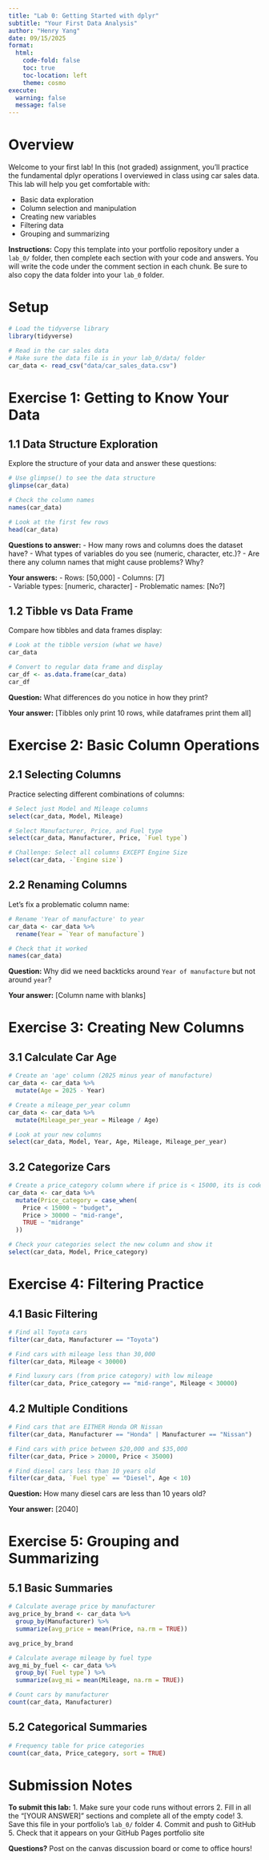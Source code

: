 ```yaml
---
title: "Lab 0: Getting Started with dplyr"
subtitle: "Your First Data Analysis"
author: "Henry Yang"
date: 09/15/2025
format: 
  html:
    code-fold: false
    toc: true
    toc-location: left
    theme: cosmo
execute:
  warning: false
  message: false
---
```


# Overview

Welcome to your first lab! In this (not graded) assignment, you'll practice the fundamental dplyr operations I overviewed in class using car sales data. This lab will help you get comfortable with:

- Basic data exploration
- Column selection and manipulation  
- Creating new variables
- Filtering data
- Grouping and summarizing

**Instructions:** Copy this template into your portfolio repository under a `lab_0/` folder, then complete each section with your code and answers. You will write the code under the comment section in each chunk.
Be sure to also copy the data folder into your `lab_0` folder.

# Setup

```r
# Load the tidyverse library
library(tidyverse)

# Read in the car sales data
# Make sure the data file is in your lab_0/data/ folder
car_data <- read_csv("data/car_sales_data.csv")
```

# Exercise 1: Getting to Know Your Data

## 1.1 Data Structure Exploration

Explore the structure of your data and answer these questions:

```r
# Use glimpse() to see the data structure
glimpse(car_data)

# Check the column names
names(car_data)

# Look at the first few rows
head(car_data)
```

**Questions to answer:**
- How many rows and columns does the dataset have?
- What types of variables do you see (numeric, character, etc.)?
- Are there any column names that might cause problems? Why?

**Your answers:**
- Rows: [50,000]
- Columns: [7]  
- Variable types: [numeric, character]
- Problematic names: [No?]

## 1.2 Tibble vs Data Frame

Compare how tibbles and data frames display:

```r
# Look at the tibble version (what we have)
car_data

# Convert to regular data frame and display
car_df <- as.data.frame(car_data)
car_df
```

**Question:** What differences do you notice in how they print?

**Your answer:** [Tibbles only print 10 rows, while dataframes print them all]

# Exercise 2: Basic Column Operations

## 2.1 Selecting Columns

Practice selecting different combinations of columns:

```r
# Select just Model and Mileage columns
select(car_data, Model, Mileage)

# Select Manufacturer, Price, and Fuel type
select(car_data, Manufacturer, Price, `Fuel type`)

# Challenge: Select all columns EXCEPT Engine Size
select(car_data, -`Engine size`)
```

## 2.2 Renaming Columns

Let's fix a problematic column name:

```r
# Rename 'Year of manufacture' to year
car_data <- car_data %>%
  rename(Year = `Year of manufacture`)

# Check that it worked
names(car_data)
```

**Question:** Why did we need backticks around `Year of manufacture` but not around `year`?

**Your answer:** [Column name with blanks]

# Exercise 3: Creating New Columns

## 3.1 Calculate Car Age

```r
# Create an 'age' column (2025 minus year of manufacture)
car_data <- car_data %>%
  mutate(Age = 2025 - Year)

# Create a mileage_per_year column  
car_data <- car_data %>%
  mutate(Mileage_per_year = Mileage / Age)

# Look at your new columns
select(car_data, Model, Year, Age, Mileage, Mileage_per_year)
```

## 3.2 Categorize Cars

```r
# Create a price_category column where if price is < 15000, its is coded as budget, between 15000 and 30000 is midrange and greater than 30000 is mid-range (use case_when)
car_data <- car_data %>%
  mutate(Price_category = case_when(
    Price < 15000 ~ "budget",
    Price > 30000 ~ "mid-range",
    TRUE ~ "midrange"
  ))

# Check your categories select the new column and show it
select(car_data, Model, Price_category)
```

# Exercise 4: Filtering Practice

## 4.1 Basic Filtering

```r
# Find all Toyota cars
filter(car_data, Manufacturer == "Toyota")

# Find cars with mileage less than 30,000
filter(car_data, Mileage < 30000)

# Find luxury cars (from price category) with low mileage
filter(car_data, Price_category == "mid-range", Mileage < 30000)
```

## 4.2 Multiple Conditions

```r
# Find cars that are EITHER Honda OR Nissan
filter(car_data, Manufacturer == "Honda" | Manufacturer == "Nissan")

# Find cars with price between $20,000 and $35,000
filter(car_data, Price > 20000, Price < 35000)

# Find diesel cars less than 10 years old
filter(car_data, `Fuel type` == "Diesel", Age < 10)
```

**Question:** How many diesel cars are less than 10 years old?

**Your answer:** [2040]

# Exercise 5: Grouping and Summarizing

## 5.1 Basic Summaries

```r
# Calculate average price by manufacturer
avg_price_by_brand <- car_data %>%
  group_by(Manufacturer) %>%
  summarize(avg_price = mean(Price, na.rm = TRUE))

avg_price_by_brand

# Calculate average mileage by fuel type
avg_mi_by_fuel <- car_data %>%
  group_by(`Fuel type`) %>%
  summarize(avg_mi = mean(Mileage, na.rm = TRUE))

# Count cars by manufacturer
count(car_data, Manufacturer)
```

## 5.2 Categorical Summaries

```r
# Frequency table for price categories
count(car_data, Price_category, sort = TRUE)
```


# Submission Notes

**To submit this lab:**
1. Make sure your code runs without errors
2. Fill in all the "[YOUR ANSWER]" sections and complete all of the empty code! 
3. Save this file in your portfolio's `lab_0/` folder
4. Commit and push to GitHub
5. Check that it appears on your GitHub Pages portfolio site

**Questions?** Post on the canvas discussion board or come to office hours!
